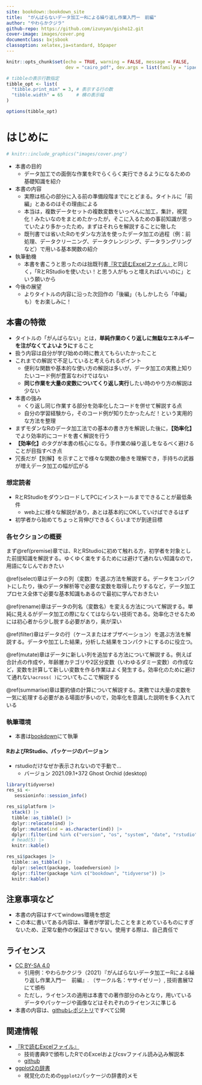 ```yaml
---
site: bookdown::bookdown_site
title:  "がんばらないデータ加工ーRによる繰り返し作業入門ー　前編"
author: "やわらかクジラ"
github-repo: https://github.com/izunyan/gisho12.git
cover-image: images/cover.png
documentclass: bxjsbook
classoption: xelatex,ja=standard, b5paper
---
```


```r
knitr::opts_chunk$set(echo = TRUE, warning = FALSE, message = FALSE,
                      dev = "cairo_pdf", dev.args = list(family = "ipaexg")) # pdfでggplot2の日本語出力に必要な設定→html不可？

# tibbleの表示行数指定
tibble_opt <- list(
  "tibble.print_min" = 3, # 表示する行の数
  "tibble.width" = 65     # 横の表示幅
)

options(tibble_opt)

```

# はじめに {-#hajimeni}

```r
# knitr::include_graphics("images/cover.png")
```

* 本書の目的
  + データ加工での面倒な作業をRでらくらく実行できるようになるための基礎知識を紹介

* 本書の内容  
  + 実際は核心の部分に入る前の準備段階までにとどまる。タイトルに「前編」とあるのはその理由による
  + 本当は，複数データセットの複数変数をいっぺんに加工，集計，視覚化！みたいなのをまとめたかったが，そこに入るための事前知識が思っていたより多かったため，まずはそれらを解説することに徹した
  + 既刊書では省いたRのモダンな方法を使ったデータ加工の過程（例：前処理、データクリーニング、データクレンジング、データラングリングなど）で用いる基本関数の紹介
  
* 執筆動機
  + 本書を書こうと思ったのは拙既刊書[『Rで読むExcelファイル』](https://techbookfest.org/product/4794168259903488?productVariantID=5913872206659584)と同じく，「RとRStudioを使いたい！と思う人がもっと増えればいいのに」という願いから

* 今後の展望
  + よりタイトルの内容に沿った次回作の「後編」（もしかしたら「中編」も）をお楽しみに！

## 本書の特徴 {-}

* タイトルの「がんばらない」とは，**単純作業のくり返しに無駄なエネルギーを注がなくてよいように**すること
* 扱う内容は自分が学び始めの時に教えてもらいたかったこと
* これまでの解説で不足していると考えられるポイント
  + 便利な関数や基本的な使い方の解説は多いが，データ加工の実務上知りたいコード例が豊富なわけではない
  + **同じ作業を大量の変数についてくり返し実行**したい時のやり方の解説は少ない
* 本書の強み
  + くり返し同じ作業する部分を効率化したコードを併せて解説する点
  + 自分の学習経験から，そのコード例が知りたかったんだ！という実用的な方法を整理
* まずモダンなRのデータ加工法での基本の書き方を解説した後に，**【効率化】**でより効率的にコードを書く解説を行う
* **【効率化】**のタグが本書の核心になる。手作業の繰り返しをなるべく避けることが目指すべき点
* 冗長だが【別解】を示すことで様々な関数の働きを理解でき，手持ちの武器が増えデータ加工の幅が広がる

### 想定読者 {-}

* RとRStudioをダウンロードしてPCにインストールまでできることが最低条件
  + web上に様々な解説があり，あとは基本的にOKしていけばできるはず
* 初学者から始めてちょっと背伸びできるくらいまでが到達目標


### 各セクションの概要 {-}

まず\@ref(premise)章では、RとRStudioに初めて触れる方，初学者を対象とした前提知識を解説する。ゆくゆく楽をするためには避けて通れない知識なので，用語になじんでおきたい

\@ref(select)章はデータの列（変数）を選ぶ方法を解説する。データをコンパクトにしたり，後のデータ解析等で必要な変数を取得したりするなど，データ加工プロセス全体で必要な基本知識もあるので最初に学んでおきたい

\@ref(rename)章はデータの列名（変数名）を変える方法について解説する。単純に見えるがデータ加工の際になくてはならない技術である。効率化させるためには初心者から少し脱する必要があり，奥が深い


\@ref(filter)章はデータの行（ケースまたはオブザベーション）を選ぶ方法を解説する。データや加工した結果，分析した結果をコンパクトにするのに役立つ。

\@ref(mutate)章はデータに新しい列を追加する方法について解説する。例えば合計点の作成や，年齢層カテゴリや2区分変数（いわゆるダミー変数）の作成など，変数を計算して新しい変数を作る作業はよく発生する。効率化のために避けて通れない`across( )`についてもここで解説する

\@ref(summarise)章は要約値の計算について解説する。実務では大量の変数を一気に処理する必要がある場面が多いので，効率化を意識した説明を多く入れている


### 執筆環境 {-}
* 本書は[bookdown](https://bookdown.org/)にて執筆

#### RおよびRStudio、パッケージのバージョン {-}

* rstudioだけなぜか表示されないので手動で…
  + バージョン 2021.09.1+372 Ghost Orchid (desktop)

```r
library(tidyverse)
res_si <- 
   sessioninfo::session_info()

res_si$platform |>
  stack() |>
  tibble::as_tibble() |>
  dplyr::relocate(ind) |>
  dplyr::mutate(ind = as.character(ind)) |>
  dplyr::filter(ind %in% c("version", "os", "system", "date", "rstudio")) |> 
  # head(5) |>
  knitr::kable()

res_si$packages |> 
  tibble::as_tibble() |> 
  dplyr::select(package, loadedversion) |> 
  dplyr::filter(package %in% c("bookdown", "tidyverse")) |>
  knitr::kable()
```


## 注意事項など {-}
* 本書の内容はすべてwindows環境を想定
* この本に書いてある内容は、筆者が学習したことをまとめているものにすぎないため、正常な動作の保証はできない。使用する際は、自己責任で 

## ライセンス {-}

* [CC BY-SA 4.0](https://creativecommons.org/licenses/by-sa/4.0/)
  + 引用例：やわらかクジラ（2021）『がんばらないデータ加工ーRによる繰り返し作業入門ー　前編』. （サークル名：ヤサイゼリー）, 技術書展12にて頒布 
  + ただし，ライセンスの適用は本書での著作部分のみとなり，用いているデータやパッケージや画像などはそれぞれのライセンスに準じる
* 本書の内容は、[githubレポジトリ](https://github.com/izunyan/gisho12)ですべて公開

## 関連情報 {-#association}

* [『Rで読むExcelファイル』](https://techbookfest.org/product/4794168259903488?productVariantID=5913872206659584)
  + 技術書典9で頒布したRでのExcelおよびcsvファイル読み込み解説本
  + [github](https://izunyan.github.io/excel_r/)

* [ggplot2の辞書](https://izunyan.github.io/practice_ggplot2/)
  + 視覚化のための`ggplot2`パッケージの辞書的メモ    

    
       
       

<!-- ![](images/tweet.png)       -->